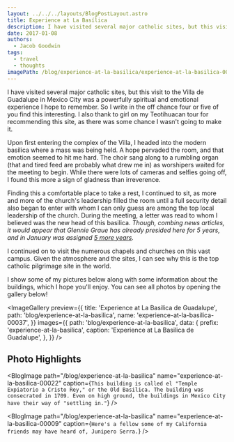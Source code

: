 ```yaml
---
layout: ../../../layouts/BlogPostLayout.astro
title: Experience at La Basílica
description: I have visited several major catholic sites, but this visit to the Villa de Guadalupe in Mexico City was a powerfully spiritual and emotional experience I hope to remember.
date: 2017-01-08
authors:
  - Jacob Goodwin
tags:
  - travel
  - thoughts
imagePath: /blog/experience-at-la-basilica/experience-at-la-basilica-00037
---
```



I have visited several major catholic sites, but this visit to the Villa de Guadalupe in Mexico City was a powerfully spiritual and emotional experience I hope to remember. So I write in the off chance four or five of you find this interesting. I also thank to girl on my Teotihuacan tour for recommending this site, as there was some chance I wasn't going to make it.

Upon first entering the complex of the Villa, I headed into the modern basilica where a mass was being held. A hope pervaded the room, and that emotion seemed to hit me hard. The choir sang along to a rumbling organ (that and tired feed are probably what drew me in) as worshipers waited for the meeting to begin. While there were lots of cameras and selfies going off, I found this more a sign of gladness than irreverence.

<BlogImage
  path="/blog/experience-at-la-basilica"
  name="experience-at-la-basilica-00003"
  caption="Inside the Modern Basilica. This building, while ornate by _some_ standards, is plain compared to most cathedrals and temples of its size and attendance. Yet the way its design draws attention to the mass from all angles makes it something special."
/>

Finding this a comfortable place to take a rest, I continued to sit, as more and more of the church's leadership filled the room until a full security detail also began to enter with whom I can only guess are among the top local leadership of the church. During the meeting, a letter was read to whom I believed was the new head of this basilica. _Though, combing news articles, it would appear that Glennie Graue has already presided here for 5 years, and in January was assigned [5 more years](http://www.jornada.unam.mx/ultimas/2016/01/09/presidira-glennie-graue-cinco-anos-mas-la-basilica-de-guadalupe-9122.html)._

I continued on to visit the numerous chapels and churches on this vast campus. Given the atmosphere and the sites, I can see why this is the top catholic pilgrimage site in the world.

I show some of my pictures below along with some information about the buildings, which I hope you'll enjoy. You can see all photos by opening the gallery below!

<ImageGallery
  preview={{
    title: 'Experience at La Basilica de Guadalupe',
    path: 'blog/experience-at-la-basilica',
    name: 'experience-at-la-basilica-00037',
  }}
  images={{
    path: 'blog/experience-at-la-basilica',
    data: {
      prefix: 'experience-at-la-basilica',
      caption: 'Experience at La Basilica de Guadalupe',
    },
  }}
/>

## Photo Highlights

<BlogImage
  path="/blog/experience-at-la-basilica"
  name="experience-at-la-basilica-00022"
  caption={`This building is called el "Temple Expiatorio a Cristo Rey," or the Old Basilica. The building was consecrated in 1709. Even on high ground, the buildings in Mexico City have their way of "settling in."`}
/>

<BlogImage
  path="/blog/experience-at-la-basilica"
  name="experience-at-la-basilica-00009"
  caption={`Here's a fellow some of my California friends may have heard of, Junipero Serra.`}
/>

<BlogImage
  path="/blog/experience-at-la-basilica"
  name="experience-at-la-basilica-00027"
  caption="This building is the Templo de El Pocito."
/>

<BlogImage
  path="/blog/experience-at-la-basilica"
  name="experience-at-la-basilica-00012"
  caption="Some of the beautiful landscapes at the complex"
/>

<BlogImage
  path="/blog/experience-at-la-basilica"
  name="experience-at-la-basilica-00033"
  caption="The Capilla del Cerrito sits atop the Villa complex. It is said to be the site where the Virgin Mary appeared to Juan Diego in 1531. This shrine is the destination for many Catholic pilgrims."
/>

<BlogImage
  path="/blog/experience-at-la-basilica"
  name="experience-at-la-basilica-00037"
  caption="View of Mexico City from el cerrito"
/>
